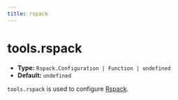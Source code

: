 ```yaml
---
title: rspack
---
```


# tools.rspack

- **Type:** `Rspack.Configuration | Function | undefined`
- **Default:** `undefined`

`tools.rspack` is used to configure [Rspack](https://rspack.dev/).


<RsbuildConfig configName="tools.rspack" />
